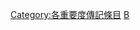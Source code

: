 {{Catnav|維基專題|歷史、地理與傳記專題|傳記專題|各重要度傳記條目}}
{{Catnav|維基百科協作|維基百科評級|各重要度條目|不適用重要度條目}}
{{Empty category}}
{{Articles by Importance|topic=傳記|project=傳記}}
{{CategoryTOC}}
[[Category:各重要度傳記條目|Category:各重要度傳記條目]]
[[Category:不適用重要度條目|B]]